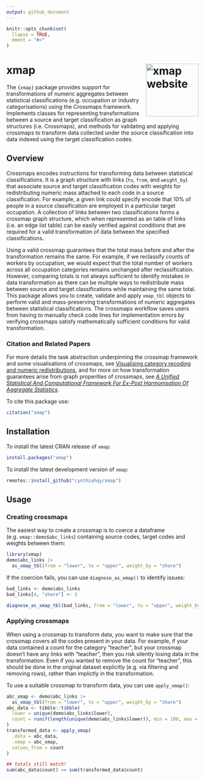```yaml
---
output: github_document
---
```


<!-- README.md is generated from README.Rmd. Please edit that file -->

```r
knitr::opts_chunk$set(
  llapse = TRUE,
  mment = "#>"
)
```

# xmap  <a href="https://cynthiahqy.github.io/xmap/"><img src="man/figures/logo.png" align="right" height="138" alt="xmap website" /></a>

The `{xmap}` package provides support for transformations of numeric aggregates
   between statistical classifications (e.g. occupation or industry categorisations) using the Crossmaps framework.
   Implements classes for representing transformations between a source and target classification
   as graph structures (i.e. Crossmaps), and methods for validating and applying crossmaps to transform
   data collected under the source classification into data indexed using the target classification codes.

## Overview

Crossmaps encodes instructions for transforming data between statistical classifications. It is a graph structure with links (`to`, `from`, and `weight_by`) that associate source and target classification codes with weights for redistributing numeric mass attached to each code in a source classification. For example, a given link could specify encode that 10% of people in a source classification are employed in a particular target occupation. A collection of links between two classifications forms a crossmap graph structure, which when represented as an table of links (i.e. an edge list table) can be easily verified against conditions that are required for a valid transformation of data between the specified classifications.

Using a valid crossmap guarantees that the total mass before and after the transformation remains the same. For example, if we reclassify counts of workers by occupation, we would expect that the total number of workers across all occupation categories remains unchanged after reclassification. However, comparing totals is not always sufficient to identify mistakes in data transformation as there can be multiple ways to redistribute mass between source and target classifications while maintaining the same total. This package allows you to create, validate and apply `xmap_tbl` objects to perform valid and mass-preserving transformations of numeric aggregates between statistical classifications. The crossmaps workflow saves users from having to manually check code lines for implementation errors by verifying crossmaps satisfy mathematically sufficient conditions for valid transformation.

### Citation and Related Papers

For more details the task abstraction underpinning the crossmap framework and some visualisations of crossmaps, see [Visualising category recoding and numeric redistributions](https://arxiv.org/pdf/2308.06535), and for more on how transformation guarantees arise from graph properities of crossmaps, see [*A Unified Statistical And Computational Framework For Ex-Post Harmonisation Of Aggregate Statistics*](https://arxiv.org/abs/2406.14163).

To cite this package use:
```r
citation("xmap")
```

## Installation

To install the latest CRAN release of `xmap`:

``` r
install.packages("xmap")
```

To install the latest development version of `xmap`:

``` r
remotes::install_github("cynthiahqy/xmap")
```

## Usage

### Creating crossmaps

The easiest way to create a crossmap is to coerce a dataframe (e.g. `xmap::demo$abc_links`) containing source codes, target codes and weights between them:

```r
library(xmap)
demo$abc_links |>
  as_xmap_tbl(from = "lower", to = "upper", weight_by = "share")
```

If the coercion fails, you can use `diagnose_as_xmap()` to identify issues:

```r
bad_links <- demo$abc_links
bad_links[4, "share"] <- 5

diagnose_as_xmap_tbl(bad_links, from = "lower", to = "upper", weight_by = "share")
```

### Applying crossmaps

When using a crossmap to transform data, you want to make sure that the crossmap covers all the codes present in your data. For example, if your data contained a count for the category "teacher", but your crossmap doesn't have any links with "teacher", then you risk silently losing data in the transformation. Even if you wanted to remove the count for "teacher", this should be done in the original dataset explicitly (e.g. via filtering and removing rows), rather than implictly in the transformation.

To use a suitable crossmap to transform data, you can use `apply_xmap()`:

```r
abc_xmap <- demo$abc_links |>
  as_xmap_tbl(from = "lower", to = "upper", weight_by = "share")
abc_data <- tibble::tibble(
  lower = unique(demo$abc_links$lower),
  count = runif(length(unique(demo$abc_links$lower)), min = 100, max = 500)
)
transformed_data <- apply_xmap(
  .data = abc_data,
  .xmap = abc_xmap,
  values_from = count
)

## totals still match!
sum(abc_data$count) == sum(transformed_data$count)
```